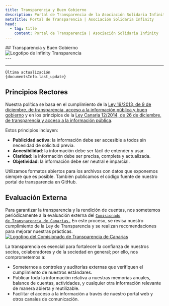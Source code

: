 ```yaml
---
title: Transparencia y Buen Gobierno 
description: Portal de Transparencia de la Asociación Solidaria Infinity. Accede a información pública, datos económicos, institucionales y de gestión con compromiso ético y de buen gobierno.
metaTitle: Portal de Transparencia | Asociación Solidaria Infinity
head:
  - tag: title
    content: Portal de Transparencia | Asociación Solidaria Infinity
---
```


<div class='header-grid'>
  <div class='alt-title'>
  ## Transparencia y Buen Gobierno
  </div>
  <Image src={logoImage} alt="Logotipo de Infinity Transparencia" />
</div>
---

<div class="three-card-grid">
  <ImageCard
    title="Información Institucional"
    description="Identidad y certificaciones."
    href="/informacion-institucional/quienes-somos/"
    imageSrc={institucionalImage}
    imageAlt="Icono de información institucional"
  />
  <ImageCard
    title="Administradores y Directivos"
    description="Roles y perfiles del equipo directivo."
    href="/informacion-sobre-administradores-y-directivos/administradores-y-cargos-directivos"
    imageSrc={adminImage}
    imageAlt="Icono de administradores y directivos"
  />
  <ImageCard
    title="Subvenciones y Ayudas"
    description="Datos de ayudas y subvenciones."
    href="/informacion-de-ayudas-y-subvenciones/ayudas-y-subvenciones"
    imageSrc={ayudasImage}
    imageAlt="Icono de subvenciones y ayudas"
  />
  <ImageCard
    title="Inf. Económica y Financiera"
    description="Balances y memorias económicas."
    href="/informacion-economica-y-financiera/resultados-economicos"
    imageSrc={economicaImage}
    imageAlt="Icono de información económica y financiera"
  />
  <ImageCard
    title="Información Organizativa"
    description="Estructura y organización interna."
    href="/informacion-organizativa/organigrama-y-estatutos/"
    imageSrc={organizativaImage}
    imageAlt="Icono de información organizativa"
  />
  <ImageCard
    title="Contratos y convenios"
    description="Datos de contratos y convenios públicos."
    href="/informacion-de-contratos-y-convenios/informacion-de-contratos"
    imageSrc={contratosImage}
    imageAlt="Icono de contratos y convenios"
  />

</div>

---

<code class="last-update">Última actualización {documentsInfo.last_update}</code>


## Principios Rectores

Nuestra política se basa en el cumplimiento de la <a href="https://www.boe.es/eli/es/l/2013/12/09/19/con" target="_blank" alt="Acceso externo a Ley 19/2013, de 9 de diciembre, de transparencia, acceso a la información pública y buen gobierno">Ley 19/2013, de 9 de diciembre, de transparencia, acceso a la información pública y buen gobierno</a> y en los principios de la <a href="https://www.boe.es/eli/es-cn/l/2014/12/26/12" target="_blank" alt="Acceso externo a Ley Canaria 12/2014, de 26 de diciembre, de transparencia y acceso a la información pública">Ley Canaria 12/2014, de 26 de diciembre, de transparencia y acceso a la información pública</a>. 

Estos principios incluyen:

- **Publicidad activa**: la información debe ser accesible a todos sin necesidad de solicitud previa.
- **Accesibilidad**: la información debe ser fácil de entender y usar.
- **Claridad**: la información debe ser precisa, completa y actualizada.
- **Objetividad**: la información debe ser neutral e imparcial.

<Aside type="tip" title="Compromiso Open Source">
  Utilizamos formatos abiertos para los archivos con datos que exponemos siempre que es posible. También publicamos el código fuente de nuestro portal de transparencia en GitHub.
</Aside>

## Evaluación Externa

Para garantizar la transparencia y la rendición de cuentas, nos sometemos periódicamente a la evaluación externa del <code><a href="https://transparenciacanarias.org/" target="_blank" alt="Acceso a la web del Comisionado de Transparencia de Canarias">Comisionado de Transparencia de Canarias.</a></code> En este proceso, se revisa nuestro cumplimiento de la Ley de Transparencia y se realizan recomendaciones para mejorar nuestras prácticas.
<a href="https://transparenciacanarias.org/" target="_blank" alt="Acceso a la web del Comisionado de Transparencia de Canarias">![Logotipo del Comisionado de Transparencia de Canarias](../../assets/images/comisionado-de-transparencia.png)</a>

La transparencia es esencial para fortalecer la confianza de nuestros socios, colaboradores y de la sociedad en general; por ello, nos comprometemos a:
- Someternos a controles y auditorías externas que verifiquen el cumplimiento de nuestros estándares.
- Publicar toda la información relativa a nuestras memorias anuales, balance de cuentas, actividades, y cualquier otra información relevante de manera abierta y reutilizable.
- Facilitar el acceso a la información a través de nuestro portal web y otros canales de comunicación.
